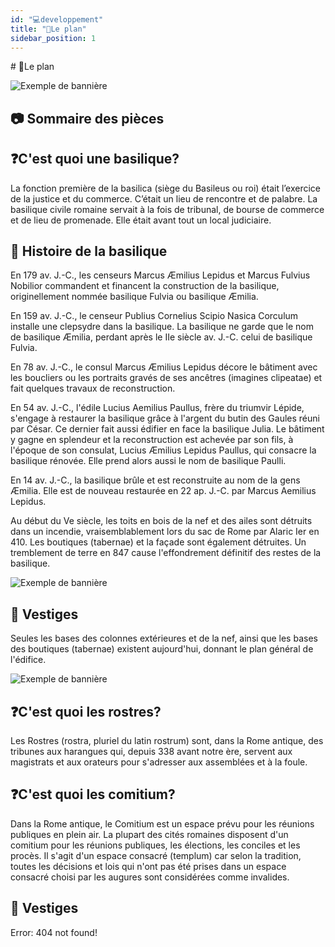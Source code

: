 ```yaml
---
id: "💻developpement"
title: "🚩Le plan"
sidebar_position: 1
---
```



<Tabs>
  <TabItem value="Sommaire" label="📜Sommaire" default>
# 🚩Le plan

![Exemple de bannière](image/plan.png)


## 📷 Sommaire des pièces



  </TabItem>
  <TabItem value="orange" label="Basilique émilienne">
    
## ❓C'est quoi une basilique?
La fonction première de la basilica (siège du
Basileus ou roi) était l’exercice de la justice et
du commerce. C’était un lieu de rencontre et
de palabre. La basilique civile romaine servait
à la fois de tribunal, de bourse de commerce
et de lieu de promenade. Elle était avant tout
un local judiciaire. 


## 👀 Histoire de la basilique
En 179 av. J.-C., les censeurs Marcus Æmilius Lepidus et Marcus Fulvius Nobilior commandent et financent la construction de la basilique, originellement nommée basilique Fulvia ou basilique Æmilia.

En 159 av. J.-C., le censeur Publius Cornelius Scipio Nasica Corculum installe une clepsydre dans la basilique. La basilique ne garde que le nom de basilique Æmilia, perdant après le IIe siècle av. J.-C. celui de basilique Fulvia.

En 78 av. J.-C., le consul Marcus Æmilius Lepidus décore le bâtiment avec les boucliers ou les portraits gravés de ses ancêtres (imagines clipeatae) et fait quelques travaux de reconstruction.

En 54 av. J.-C., l'édile Lucius Aemilius Paullus, frère du triumvir Lépide, s'engage à restaurer la basilique grâce à l'argent du butin des Gaules réuni par César. Ce dernier fait aussi édifier en face la basilique Julia. Le bâtiment y gagne en splendeur et la reconstruction est achevée par son fils, à l'époque de son consulat, Lucius Æmilius Lepidus Paullus, qui consacre la basilique rénovée. Elle prend alors aussi le nom de basilique Paulli.

En 14 av. J.-C., la basilique brûle et est reconstruite au nom de la gens Æmilia. Elle est de nouveau restaurée en 22 ap. J.-C. par Marcus Aemilius Lepidus.

Au début du Ve siècle, les toits en bois de la nef et des ailes sont détruits dans un incendie, vraisemblablement lors du sac de Rome par Alaric Ier en 410. Les boutiques (tabernae) et la façade sont également détruites. Un tremblement de terre en 847 cause l'effondrement définitif des restes de la basilique.

![Exemple de bannière](image/Vestigesbasilique2.jpg)


## 📜 Vestiges

Seules les bases des colonnes extérieures et de la nef, ainsi que les bases des boutiques (tabernae) existent aujourd'hui, donnant le plan général de l'édifice.

![Exemple de bannière](image/Vestigesbasilique.jpg)

  </TabItem>
  <TabItem value="banana" label="Rostres+ Comitium ">
 
  ## ❓C'est quoi les rostres?
 Les Rostres (rostra, pluriel du latin rostrum) sont, dans la Rome antique, des tribunes aux harangues qui, depuis 338 avant notre ère, servent aux magistrats et aux orateurs pour s'adresser aux assemblées et à la foule.

  ## ❓C'est quoi les comitium?
Dans la Rome antique, le Comitium est un espace prévu pour les réunions publiques en plein air. La plupart des cités romaines disposent d'un comitium pour les réunions publiques, les élections, les conciles et les procès. Il s'agit d'un espace consacré (templum) car selon la tradition, toutes les décisions et lois qui n'ont pas été prises dans un espace consacré choisi par les augures sont considérées comme invalides.

## 📜 Vestiges
Error: 404 not found!


  </TabItem>
</Tabs>




